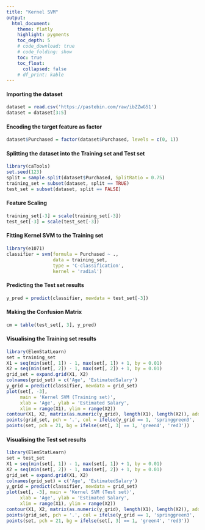 ```yaml
---
title: "Kernel SVM"
output:
  html_document:
    theme: flatly
    highlight: pygments
    toc_depth: 5
    # code_download: true
    # code_folding: show
    toc: true
    toc_float:
      collapsed: false
    # df_print: kable
---
```


#### Importing the dataset
```r
dataset = read.csv('https://pastebin.com/raw/ibZZwG51')
dataset = dataset[3:5]
```


#### Encoding the target feature as factor
```r
dataset$Purchased = factor(dataset$Purchased, levels = c(0, 1))
```


#### Splitting the dataset into the Training set and Test set

```r
library(caTools)
set.seed(123)
split = sample.split(dataset$Purchased, SplitRatio = 0.75)
training_set = subset(dataset, split == TRUE)
test_set = subset(dataset, split == FALSE)

```

#### Feature Scaling
```r
training_set[-3] = scale(training_set[-3])
test_set[-3] = scale(test_set[-3])
```


#### Fitting Kernel SVM to the Training set

```r
library(e1071)
classifier = svm(formula = Purchased ~ .,
                 data = training_set,
                 type = 'C-classification',
                 kernel = 'radial')
```


#### Predicting the Test set results
```r
y_pred = predict(classifier, newdata = test_set[-3])
```


#### Making the Confusion Matrix
```r
cm = table(test_set[, 3], y_pred)
```


#### Visualising the Training set results
```r
library(ElemStatLearn)
set = training_set
X1 = seq(min(set[, 1]) - 1, max(set[, 1]) + 1, by = 0.01)
X2 = seq(min(set[, 2]) - 1, max(set[, 2]) + 1, by = 0.01)
grid_set = expand.grid(X1, X2)
colnames(grid_set) = c('Age', 'EstimatedSalary')
y_grid = predict(classifier, newdata = grid_set)
plot(set[, -3],
     main = 'Kernel SVM (Training set)',
     xlab = 'Age', ylab = 'Estimated Salary',
     xlim = range(X1), ylim = range(X2))
contour(X1, X2, matrix(as.numeric(y_grid), length(X1), length(X2)), add = TRUE)
points(grid_set, pch = '.', col = ifelse(y_grid == 1, 'springgreen3', 'tomato'))
points(set, pch = 21, bg = ifelse(set[, 3] == 1, 'green4', 'red3'))
```


#### Visualising the Test set results
```r
library(ElemStatLearn)
set = test_set
X1 = seq(min(set[, 1]) - 1, max(set[, 1]) + 1, by = 0.01)
X2 = seq(min(set[, 2]) - 1, max(set[, 2]) + 1, by = 0.01)
grid_set = expand.grid(X1, X2)
colnames(grid_set) = c('Age', 'EstimatedSalary')
y_grid = predict(classifier, newdata = grid_set)
plot(set[, -3], main = 'Kernel SVM (Test set)',
     xlab = 'Age', ylab = 'Estimated Salary',
     xlim = range(X1), ylim = range(X2))
contour(X1, X2, matrix(as.numeric(y_grid), length(X1), length(X2)), add = TRUE)
points(grid_set, pch = '.', col = ifelse(y_grid == 1, 'springgreen3', 'tomato'))
points(set, pch = 21, bg = ifelse(set[, 3] == 1, 'green4', 'red3'))
```

